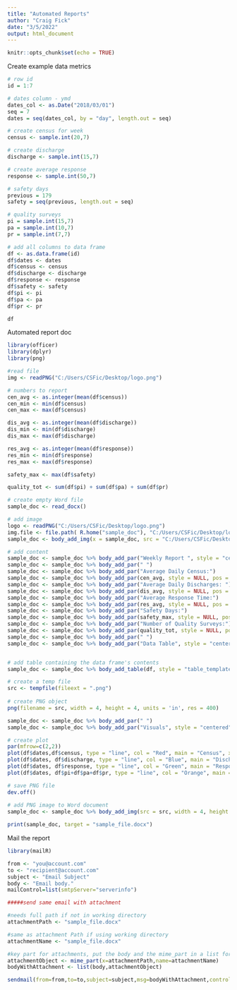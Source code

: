---
title: "Automated Reports"
author: "Craig Fick"
date: "3/5/2022"
output: html_document
---

```{r setup, include=FALSE}
knitr::opts_chunk$set(echo = TRUE)
```


Create example data metrics
```{r}
# row id
id = 1:7

# dates column - ymd
dates_col <- as.Date("2018/03/01")
seq = 7
dates = seq(dates_col, by = "day", length.out = seq)

# create census for week
census <- sample.int(20,7)

# create discharge
discharge <- sample.int(15,7)

# create average response
response <- sample.int(50,7)

# safety days
previous = 179
safety = seq(previous, length.out = seq)

# quality surveys
pi = sample.int(15,7)
pa = sample.int(10,7)
pr = sample.int(7,7)

# add all columns to data frame
df <- as.data.frame(id)
df$dates <- dates
df$census <- census
df$discharge <- discharge
df$response <- response
df$safety <- safety
df$pi <- pi
df$pa <- pa
df$pr <- pr

df
```


Automated report doc
```{r}
library(officer)
library(dplyr)
library(png)

#read file
img <- readPNG("C:/Users/CSFic/Desktop/logo.png")

# numbers to report
cen_avg <- as.integer(mean(df$census))
cen_min <- min(df$census)
cen_max <- max(df$census)

dis_avg <- as.integer(mean(df$discharge))
dis_min <- min(df$discharge)
dis_max <- max(df$discharge)

res_avg <- as.integer(mean(df$response))
res_min <- min(df$response)
res_max <- max(df$response)

safety_max <- max(df$safety)

quality_tot <- sum(df$pi) + sum(df$pa) + sum(df$pr)

# create empty Word file
sample_doc <- read_docx()

# add image
logo <- readPNG("C:/Users/CSFic/Desktop/logo.png")
img.file <- file.path( R.home("sample_doc"), "C:/Users/CSFic/Desktop/logo.png", "name.png" )
sample_doc <- body_add_img(x = sample_doc, src = "C:/Users/CSFic/Desktop/logo.png", height = 0.8, width = 1.2, style = "centered")

# add content
sample_doc <- sample_doc %>% body_add_par("Weekly Report ", style = "centered") 
sample_doc <- sample_doc %>% body_add_par(" ")
sample_doc <- sample_doc %>% body_add_par("Average Daily Census:")
sample_doc <- sample_doc %>% body_add_par(cen_avg, style = NULL, pos = "after")
sample_doc <- sample_doc %>% body_add_par("Average Daily Discharges: ")
sample_doc <- sample_doc %>% body_add_par(dis_avg, style = NULL, pos = "after")
sample_doc <- sample_doc %>% body_add_par("Average Response Time:")
sample_doc <- sample_doc %>% body_add_par(res_avg, style = NULL, pos = "after")
sample_doc <- sample_doc %>% body_add_par("Safety Days:")
sample_doc <- sample_doc %>% body_add_par(safety_max, style = NULL, pos = "after")
sample_doc <- sample_doc %>% body_add_par("Number of Quality Surveys:")
sample_doc <- sample_doc %>% body_add_par(quality_tot, style = NULL, pos = "after")
sample_doc <- sample_doc %>% body_add_par(" ")
sample_doc <- sample_doc %>% body_add_par("Data Table", style = "centered")


# add table containing the data frame's contents
sample_doc <- sample_doc %>% body_add_table(df, style = "table_template")

# create a temp file
src <- tempfile(fileext = ".png")
 
# create PNG object
png(filename = src, width = 4, height = 4, units = 'in', res = 400)

sample_doc <- sample_doc %>% body_add_par(" ")
sample_doc <- sample_doc %>% body_add_par("Visuals", style = "centered")

# create plot
par(mfrow=c(2,2))
plot(df$dates,df$census, type = "line", col = "Red", main = "Census", xlab = "Dates", ylab = "# of Patients")
plot(df$dates, df$discharge, type = "line", col = "Blue", main = "Discharges", xlab = "Dates", ylab = "# of Discharges")
plot(df$dates, df$response, type = "line", col = "Green", main = "Response Time", xlab = "Dates", ylab = "Response Time (MIN)")
plot(df$dates, df$pi+df$pa+df$pr, type = "line", col = "Orange", main = "Quality Surveys", xlab = "Dates", ylab = "# of Surveys")

# save PNG file
dev.off()
 
# add PNG image to Word document
sample_doc <- sample_doc %>% body_add_img(src = src, width = 4, height = 4, style = "centered")

print(sample_doc, target = "sample_file.docx")
```

Mail the report
```{r}
library(mailR)

from <- "you@account.com"
to <- "recipient@account.com"
subject <- "Email Subject"
body <- "Email body."                     
mailControl=list(smtpServer="serverinfo")

#####send same email with attachment

#needs full path if not in working directory
attachmentPath <- "sample_file.docx"

#same as attachment Path if using working directory
attachmentName <- "sample_file.docx"

#key part for attachments, put the body and the mime_part in a list for msg
attachmentObject <- mime_part(x=attachmentPath,name=attachmentName)
bodyWithAttachment <- list(body,attachmentObject)

sendmail(from=from,to=to,subject=subject,msg=bodyWithAttachment,control=mailControl)
```




















